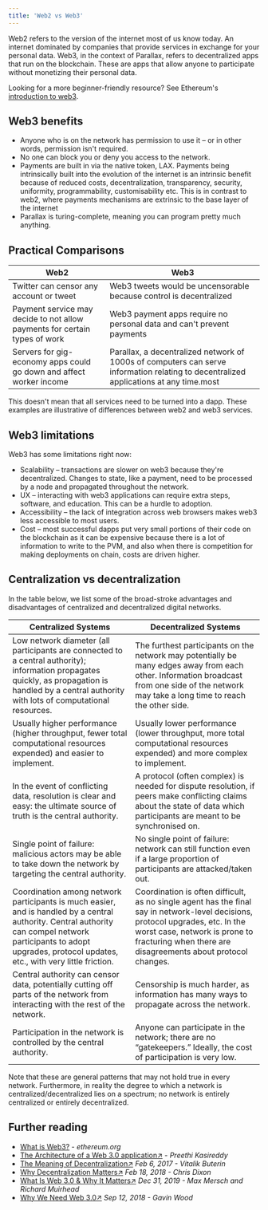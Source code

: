 ```yaml
---
title: 'Web2 vs Web3'
---
```


Web2 refers to the version of the internet most of us know today. An internet dominated by companies that provide services in exchange for your personal data. Web3, in the context of Parallax, refers to decentralized apps that run on the blockchain. These are apps that allow anyone to participate without monetizing their personal data.

Looking for a more beginner-friendly resource? See Ethereum's [introduction to web3](https://ethereum.org/en/web3/).

## Web3 benefits

* Anyone who is on the network has permission to use it – or in other words, permission isn't required.
* No one can block you or deny you access to the network.
* Payments are built in via the native token, LAX. Payments being intrinsically built into the evolution of the internet is an intrinsic benefit because of reduced costs, decentralization, transparency, security, uniformity, programmability, customisability etc. This is in contrast to web2, where payments mechanisms are extrinsic to the base layer of the internet
* Parallax is turing-complete, meaning you can program pretty much anything.

## Practical Comparisons

| Web2                                                                       | Web3                                                                                                                                  |
| -------------------------------------------------------------------------- | ------------------------------------------------------------------------------------------------------------------------------------- |
| Twitter can censor any account or tweet                                    | Web3 tweets would be uncensorable because control is decentralized                                                                    |
| Payment service may decide to not allow payments for certain types of work | Web3 payment apps require no personal data and can't prevent payments                                                                 |
| Servers for gig-economy apps could go down and affect worker income        | Parallax, a decentralized network of 1000s of computers can serve information relating to decentralized applications at any time.most |

This doesn't mean that all services need to be turned into a dapp. These examples are illustrative of differences between web2 and web3 services.

## Web3 limitations

Web3 has some limitations right now:

* Scalability – transactions are slower on web3 because they're decentralized. Changes to state, like a payment, need to be processed by a node and propagated throughout the network.
* UX – interacting with web3 applications can require extra steps, software, and education. This can be a hurdle to adoption.
* Accessibility – the lack of integration across web browsers makes web3 less accessible to most users.
* Cost – most successful dapps put very small portions of their code on the blockchain as it can be expensive because there is a lot of information to write to the PVM, and also when there is competition for making deployments on chain, costs are driven higher.

## Centralization vs decentralization

In the table below, we list some of the broad-stroke advantages and disadvantages of centralized and decentralized digital networks.

| Centralized Systems                                                                                                                                                                                                    | Decentralized Systems                                                                                                                                                                                                            |
| ---------------------------------------------------------------------------------------------------------------------------------------------------------------------------------------------------------------------- | -------------------------------------------------------------------------------------------------------------------------------------------------------------------------------------------------------------------------------- |
| Low network diameter (all participants are connected to a central authority); information propagates quickly, as propagation is handled by a central authority with lots of computational resources.                   | The furthest participants on the network may potentially be many edges away from each other. Information broadcast from one side of the network may take a long time to reach the other side.                                    |
| Usually higher performance (higher throughput, fewer total computational resources expended) and easier to implement.                                                                                                  | Usually lower performance (lower throughput, more total computational resources expended) and more complex to implement.                                                                                                         |
| In the event of conflicting data, resolution is clear and easy: the ultimate source of truth is the central authority.                                                                                                 | A protocol (often complex) is needed for dispute resolution, if peers make conflicting claims about the state of data which participants are meant to be synchronised on.                                                        |
| Single point of failure: malicious actors may be able to take down the network by targeting the central authority.                                                                                                     | No single point of failure: network can still function even if a large proportion of participants are attacked/taken out.                                                                                                        |
| Coordination among network participants is much easier, and is handled by a central authority. Central authority can compel network participants to adopt upgrades, protocol updates, etc., with very little friction. | Coordination is often difficult, as no single agent has the final say in network-level decisions, protocol upgrades, etc. In the worst case, network is prone to fracturing when there are disagreements about protocol changes. |
| Central authority can censor data, potentially cutting off parts of the network from interacting with the rest of the network.                                                                                         | Censorship is much harder, as information has many ways to propagate across the network.                                                                                                                                         |
| Participation in the network is controlled by the central authority.                                                                                                                                                   | Anyone can participate in the network; there are no “gatekeepers.” Ideally, the cost of participation is very low.                                                                                                               |

Note that these are general patterns that may not hold true in every network. Furthermore, in reality the degree to which a network is centralized/decentralized lies on a spectrum; no network is entirely centralized or entirely decentralized.

## Further reading

* [What is Web3?](https://ethereum.org/en/web3/) - *ethereum.org*
* [The Architecture of a Web 3.0 application↗](https://www.preethikasireddy.com/post/the-architecture-of-a-web-3-0-application) - *Preethi Kasireddy*
* [The Meaning of Decentralization↗](https://medium.com/@VitalikButerin/the-meaning-of-decentralization-a0c92b76a274) *Feb 6, 2017 - Vitalik Buterin*
* [Why Decentralization Matters↗](https://medium.com/s/story/why-decentralization-matters-5e3f79f7638e) *Feb 18, 2018 - Chris Dixon*
* [What Is Web 3.0 & Why It Matters↗](https://medium.com/fabric-ventures/what-is-web-3-0-why-it-matters-934eb07f3d2b) *Dec 31, 2019 - Max Mersch and Richard Muirhead*
* [Why We Need Web 3.0↗](https://medium.com/@gavofyork/why-we-need-web-3-0-5da4f2bf95ab) *Sep 12, 2018 - Gavin Wood*
